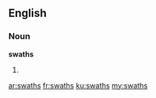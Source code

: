 ==English==

===Noun===
'''swaths'''

# {{plural of|swath}}

[[ar:swaths]]
[[fr:swaths]]
[[ku:swaths]]
[[my:swaths]]